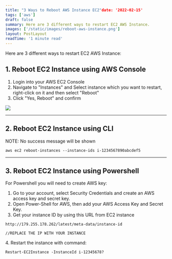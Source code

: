 ```yaml
---
title: "3 Ways to Reboot AWS Instance EC2"date: '2022-02-15'
tags: ['aws']
draft: false
summary: Here are 3 different ways to restart EC2 AWS Instance.
images: ['/static/images/reboot-aws-instance.png']
layout: PostLayout
readTime: '1 minute read'
---
```


Here are 3 different ways to restart EC2 AWS Instance:

## 1\. Reboot EC2 Instance using AWS Console

1. Login into your AWS EC2 Console
2. Navigate to "Instances" and Select instance which you want to restart, right-click on it and then select "Reboot"
3. Click "Yes, Reboot" and confirm

![](images/reboot-aws-instance-1024x484.png)

* * *

## 2\. Reboot EC2 Instance using CLI

NOTE: No success message will be shown

```
aws ec2 reboot-instances --instance-ids i-1234567890abcdef5
```

* * *

## 3\. Reboot EC2 Instance using Powershell

For Powershell you will need to create AWS key:

1. Go to your account, select Security Credentials and create an AWS access key and secret key.
2. Open Power-Shell for AWS, then add your AWS Access Key and Secret Key.
3. Get your instance ID by using this URL from EC2 instance

```
http://179.255.178.262/latest/meta-data/instance-id

//REPLACE THE IP WITH YOUR INSTANCE
```

4\. Restart the instance with command:

```
Restart-EC2Instance -InstanceId i-12345678?
```
